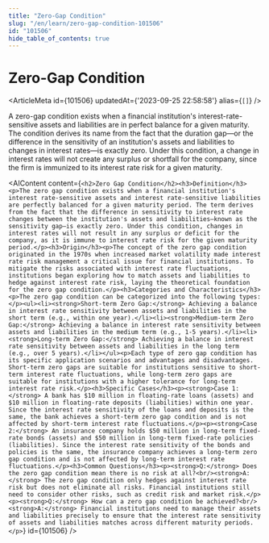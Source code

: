 ```yaml
---
title: "Zero-Gap Condition"
slug: "/en/learn/zero-gap-condition-101506"
id: "101506"
hide_table_of_contents: true
---
```



# Zero-Gap Condition

<ArticleMeta id={101506} updatedAt={'2023-09-25 22:58:58'} alias={`[]`} />
<div className='border-solid border-b border-t-0 my-4 border-[var(--ifm-color-gray-300)]' />

A zero-gap condition exists when a financial institution's interest-rate-sensitive assets and liabilities are in perfect balance for a given maturity. The condition derives its name from the fact that the duration gap—or the difference in the sensitivity of an institution's assets and liabilities to changes in interest rates—is exactly zero. Under this condition, a change in interest rates will not create any surplus or shortfall for the company, since the firm is immunized to its interest rate risk for a given maturity.

<AIContent content={`<h2>Zero Gap Condition</h2><h3>Definition</h3><p>The zero gap condition exists when a financial institution's interest rate-sensitive assets and interest rate-sensitive liabilities are perfectly balanced for a given maturity period. The term derives from the fact that the difference in sensitivity to interest rate changes between the institution's assets and liabilities—known as the sensitivity gap—is exactly zero. Under this condition, changes in interest rates will not result in any surplus or deficit for the company, as it is immune to interest rate risk for the given maturity period.</p><h3>Origin</h3><p>The concept of the zero gap condition originated in the 1970s when increased market volatility made interest rate risk management a critical issue for financial institutions. To mitigate the risks associated with interest rate fluctuations, institutions began exploring how to match assets and liabilities to hedge against interest rate risk, laying the theoretical foundation for the zero gap condition.</p><h3>Categories and Characteristics</h3><p>The zero gap condition can be categorized into the following types:</p><ul><li><strong>Short-term Zero Gap:</strong> Achieving a balance in interest rate sensitivity between assets and liabilities in the short term (e.g., within one year).</li><li><strong>Medium-term Zero Gap:</strong> Achieving a balance in interest rate sensitivity between assets and liabilities in the medium term (e.g., 1-5 years).</li><li><strong>Long-term Zero Gap:</strong> Achieving a balance in interest rate sensitivity between assets and liabilities in the long term (e.g., over 5 years).</li></ul><p>Each type of zero gap condition has its specific application scenarios and advantages and disadvantages. Short-term zero gaps are suitable for institutions sensitive to short-term interest rate fluctuations, while long-term zero gaps are suitable for institutions with a higher tolerance for long-term interest rate risk.</p><h3>Specific Cases</h3><p><strong>Case 1:</strong> A bank has $10 million in floating-rate loans (assets) and $10 million in floating-rate deposits (liabilities) within one year. Since the interest rate sensitivity of the loans and deposits is the same, the bank achieves a short-term zero gap condition and is not affected by short-term interest rate fluctuations.</p><p><strong>Case 2:</strong> An insurance company holds $50 million in long-term fixed-rate bonds (assets) and $50 million in long-term fixed-rate policies (liabilities). Since the interest rate sensitivity of the bonds and policies is the same, the insurance company achieves a long-term zero gap condition and is not affected by long-term interest rate fluctuations.</p><h3>Common Questions</h3><p><strong>Q:</strong> Does the zero gap condition mean there is no risk at all?<br/><strong>A:</strong> The zero gap condition only hedges against interest rate risk but does not eliminate all risks. Financial institutions still need to consider other risks, such as credit risk and market risk.</p><p><strong>Q:</strong> How can a zero gap condition be achieved?<br/><strong>A:</strong> Financial institutions need to manage their assets and liabilities precisely to ensure that the interest rate sensitivity of assets and liabilities matches across different maturity periods.</p>`} id={101506} />

